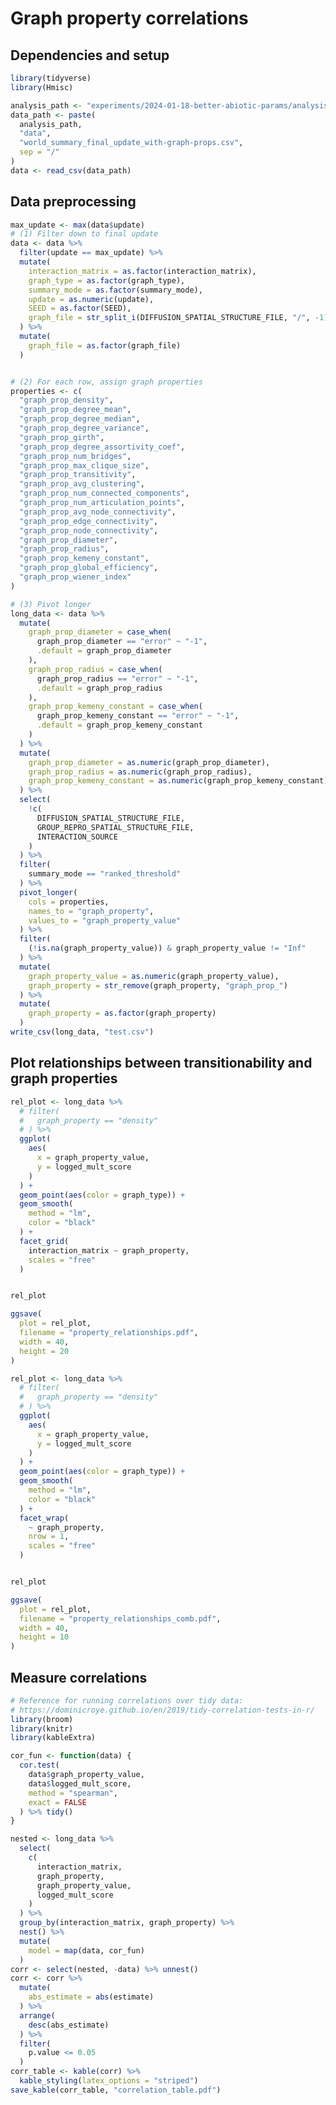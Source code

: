 # Graph property correlations



## Dependencies and setup

```r
library(tidyverse)
library(Hmisc)
```

```r
analysis_path <- "experiments/2024-01-18-better-abiotic-params/analysis"
data_path <- paste(
  analysis_path,
  "data",
  "world_summary_final_update_with-graph-props.csv",
  sep = "/"
)
data <- read_csv(data_path)

```

## Data preprocessing

```r
max_update <- max(data$update)
# (1) Filter down to final update
data <- data %>%
  filter(update == max_update) %>%
  mutate(
    interaction_matrix = as.factor(interaction_matrix),
    graph_type = as.factor(graph_type),
    summary_mode = as.factor(summary_mode),
    update = as.numeric(update),
    SEED = as.factor(SEED),
    graph_file = str_split_i(DIFFUSION_SPATIAL_STRUCTURE_FILE, "/", -1)
  ) %>%
  mutate(
    graph_file = as.factor(graph_file)
  )


# (2) For each row, assign graph properties
properties <- c(
  "graph_prop_density",
  "graph_prop_degree_mean",
  "graph_prop_degree_median",
  "graph_prop_degree_variance",
  "graph_prop_girth",
  "graph_prop_degree_assortivity_coef",
  "graph_prop_num_bridges",
  "graph_prop_max_clique_size",
  "graph_prop_transitivity",
  "graph_prop_avg_clustering",
  "graph_prop_num_connected_components",
  "graph_prop_num_articulation_points",
  "graph_prop_avg_node_connectivity",
  "graph_prop_edge_connectivity",
  "graph_prop_node_connectivity",
  "graph_prop_diameter",
  "graph_prop_radius",
  "graph_prop_kemeny_constant",
  "graph_prop_global_efficiency",
  "graph_prop_wiener_index"
)

# (3) Pivot longer
long_data <- data %>%
  mutate(
    graph_prop_diameter = case_when(
      graph_prop_diameter == "error" ~ "-1",
      .default = graph_prop_diameter
    ),
    graph_prop_radius = case_when(
      graph_prop_radius == "error" ~ "-1",
      .default = graph_prop_radius
    ),
    graph_prop_kemeny_constant = case_when(
      graph_prop_kemeny_constant == "error" ~ "-1",
      .default = graph_prop_kemeny_constant
    )
  ) %>%
  mutate(
    graph_prop_diameter = as.numeric(graph_prop_diameter),
    graph_prop_radius = as.numeric(graph_prop_radius),
    graph_prop_kemeny_constant = as.numeric(graph_prop_kemeny_constant)
  ) %>%
  select(
    !c(
      DIFFUSION_SPATIAL_STRUCTURE_FILE,
      GROUP_REPRO_SPATIAL_STRUCTURE_FILE,
      INTERACTION_SOURCE
    )
  ) %>%
  filter(
    summary_mode == "ranked_threshold"
  ) %>%
  pivot_longer(
    cols = properties,
    names_to = "graph_property",
    values_to = "graph_property_value"
  ) %>%
  filter(
    (!is.na(graph_property_value)) & graph_property_value != "Inf"
  ) %>%
  mutate(
    graph_property_value = as.numeric(graph_property_value),
    graph_property = str_remove(graph_property, "graph_prop_")
  ) %>%
  mutate(
    graph_property = as.factor(graph_property)
  )
write_csv(long_data, "test.csv")
```

## Plot relationships between transitionability and graph properties

```r

rel_plot <- long_data %>%
  # filter(
  #   graph_property == "density"
  # ) %>%
  ggplot(
    aes(
      x = graph_property_value,
      y = logged_mult_score
    )
  ) +
  geom_point(aes(color = graph_type)) +
  geom_smooth(
    method = "lm",
    color = "black"
  ) +
  facet_grid(
    interaction_matrix ~ graph_property,
    scales = "free"
  )


rel_plot

ggsave(
  plot = rel_plot,
  filename = "property_relationships.pdf",
  width = 40,
  height = 20
)

```

```r

rel_plot <- long_data %>%
  # filter(
  #   graph_property == "density"
  # ) %>%
  ggplot(
    aes(
      x = graph_property_value,
      y = logged_mult_score
    )
  ) +
  geom_point(aes(color = graph_type)) +
  geom_smooth(
    method = "lm",
    color = "black"
  ) +
  facet_wrap(
    ~ graph_property,
    nrow = 1,
    scales = "free"
  )


rel_plot

ggsave(
  plot = rel_plot,
  filename = "property_relationships_comb.pdf",
  width = 40,
  height = 10
)

```

## Measure correlations

```r
# Reference for running correlations over tidy data:
# https://dominicroye.github.io/en/2019/tidy-correlation-tests-in-r/
library(broom)
library(knitr)
library(kableExtra)

cor_fun <- function(data) {
  cor.test(
    data$graph_property_value,
    data$logged_mult_score,
    method = "spearman",
    exact = FALSE
  ) %>% tidy()
}

nested <- long_data %>%
  select(
    c(
      interaction_matrix,
      graph_property,
      graph_property_value,
      logged_mult_score
    )
  ) %>%
  group_by(interaction_matrix, graph_property) %>%
  nest() %>%
  mutate(
    model = map(data, cor_fun)
  )
corr <- select(nested, -data) %>% unnest()
corr <- corr %>%
  mutate(
    abs_estimate = abs(estimate)
  ) %>%
  arrange(
    desc(abs_estimate)
  ) %>%
  filter(
    p.value <= 0.05
  )
corr_table <- kable(corr) %>%
  kable_styling(latex_options = "striped")
save_kable(corr_table, "correlation_table.pdf")
```
